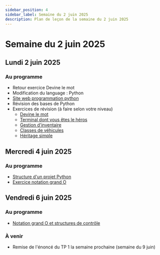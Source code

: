 ```yaml
---
sidebar_position: 4
sidebar_label: Semaine du 2 juin 2025
description: Plan de leçon de la semaine du 2 juin 2025
---
```


# Semaine du 2 juin 2025

## Lundi 2 juin 2025

### Au programme

- Retour exercice Devine le mot
- Modification du language : Python
- [Site web programmation python](https://archambaultv-prof.github.io/programmation-python/docs/intro)
- Révision des bases de Python
- Exercices de révision (à faire selon votre niveau)
    - [Devine le mot](https://archambaultv-prof.github.io/programmation-python/docs/stuctures_controles/Exercices/devine_le_mot)
    - [Terminal dont vous êtes le héros](https://archambaultv-prof.github.io/programmation-python/docs/stuctures_controles/Exercices/jeu_de_role)
    - [Gestion d'inventaire](https://archambaultv-prof.github.io/programmation-python/docs/fonctions/exercices/exercice_magasion)
    - [Classes de véhicules](https://archambaultv-prof.github.io/programmation-python/docs/classes/Exercices/classes_vehicules)
    - [Héritage simple](https://archambaultv-prof.github.io/programmation-python/docs/classes/Exercices/exercices_simples)

## Mercredi 4 juin 2025

### Au programme

- [Structure d'un projet Python](https://archambaultv-prof.github.io/programmation-python/docs/category/mon-premier-projet-python)
- [Exercice notation grand O](../notes_de_cours/datastructure/Exercices/notation_grand_O.mdx)

## Vendredi 6 juin 2025

### Au programme

- [Notation grand O et structures de contrôle](../notes_de_cours/datastructure/notation_grand_O.mdx)

### À venir

- Remise de l'énoncé du TP 1 la semaine prochaine (semaine du 9 juin)